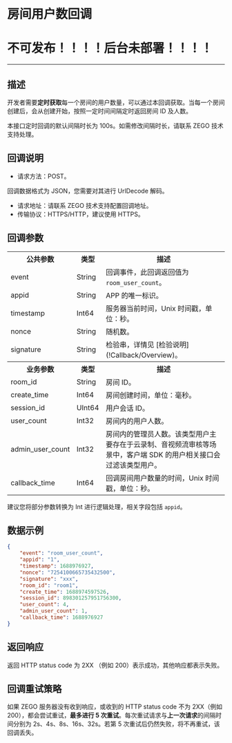 # 房间用户数回调

# 不可发布！！！！后台未部署！！！！

- - -

## 描述

开发者需要**定时获取**每一个房间的用户数量，可以通过本回调获取。当每一个房间创建后，会从创建开始，按照一定时间间隔定时返回房间 ID 及人数。

<Warning title="注意">


本接口定时回调的默认间隔时长为 100s。如需修改间隔时长，请联系 ZEGO 技术支持处理。

</Warning>




## 回调说明

- 请求方法：POST。

<Note title="说明">

 
  回调数据格式为 JSON，您需要对其进行 UrlDecode 解码。
   
</Note>



- 请求地址：请联系 ZEGO 技术支持配置回调地址。
- 传输协议：HTTPS/HTTP，建议使用 HTTPS。


## 回调参数

<table>
  
<tbody><tr>
<th>公共参数</th>
<th>类型</th>
<th>描述</th>
</tr>
<tr>
<td>event</td>
<td>String</td>
<td>回调事件，此回调返回值为 <code>room_user_count</code>。</td>
</tr>
<tr>
<td>appid</td>
<td>String</td>
<td>APP 的唯一标识。</td>
</tr>
<tr>
<td>timestamp</td>
<td>Int64</td>
<td>服务器当前时间，Unix 时间戳，单位：秒。</td>
</tr>
<tr>
<td>nonce</td>
<td>String</td>
<td>随机数。</td>
</tr>
<tr>
<td>signature</td>
<td>String</td>
<td>检验串，详情见 [检验说明](!Callback/Overview)。</td>
</tr>
<tr>
<th>业务参数</th>
<th>类型</th>
<th>描述</th>
</tr>
<tr>
<td>room_id</td>
<td>String</td>
<td>房间 ID。</td>
</tr>
<tr>
<td>create_time</td>
<td>Int64</td>
<td>房间创建时间，单位：毫秒。</td>
</tr>
<tr>
<td>session_id</td>
<td>UInt64</td>
<td>用户会话 ID。</td>
</tr>
<tr>
<td>user_count</td>
<td>Int32</td>
<td>房间内的用户人数。</td>
</tr>
<tr>
<td>admin_user_count</td>
<td>Int32</td>
<td>房间内的管理员人数。该类型用户主要存在于云录制、音视频流审核等场景中，客户端 SDK 的用户相关接口会过滤该类型用户。</td>
</tr>
<tr>
<td>callback_time</td>
<td>Int64</td>
<td>回调房间用户数量的时间，Unix 时间戳，单位：秒。</td>
</tr>
</tbody></table>

<Note title="说明">


建议您将部分参数转换为 Int 进行逻辑处理，相关字段包括 `appid`。

</Note>




## 数据示例

```json
{
    "event": "room_user_count",
    "appid": "1",
    "timestamp": 1688976927,
    "nonce": "7254100665735432500",
    "signature": "xxx",
    "room_id": "room1",
    "create_time": 1688974597526,
    "session_id": 898301257951756300,
    "user_count": 4,
    "admin_user_count": 1,
    "callback_time": 1688976927
}
```


## 返回响应

返回 HTTP status code 为 2XX （例如 200）表示成功，其他响应都表示失败。


## 回调重试策略

如果 ZEGO 服务器没有收到响应，或收到的 HTTP status code 不为 2XX（例如 200），都会尝试重试，**最多进行 5 次重试**。每次重试请求与**上一次请求**的间隔时间分别为 2s、4s、8s、16s、32s。若第 5 次重试后仍然失败，将不再重试，该回调丢失。

